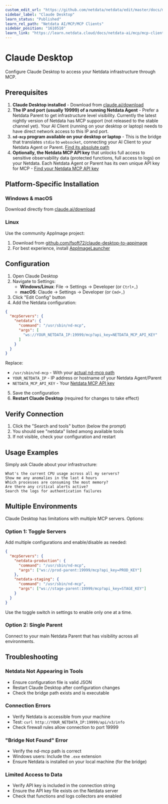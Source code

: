 ```yaml
---
custom_edit_url: "https://github.com/netdata/netdata/edit/master/docs/ml-ai/ai-chat-netdata/claude-desktop.md"
sidebar_label: "Claude Desktop"
learn_status: "Published"
learn_rel_path: "Netdata AI/MCP/MCP Clients"
sidebar_position: "1610510"
learn_link: "https://learn.netdata.cloud/docs/netdata-ai/mcp/mcp-clients/claude-desktop"
---
```


# Claude Desktop

Configure Claude Desktop to access your Netdata infrastructure through MCP.

## Prerequisites

1. **Claude Desktop installed** - Download from [claude.ai/download](https://claude.ai/download)
2. **The IP and port (usually 19999) of a running Netdata Agent** - Prefer a Netdata Parent to get infrastructure level visibility. Currently the latest nightly version of Netdata has MCP support (not released to the stable channel yet). Your AI Client (running on your desktop or laptop) needs to have direct network access to this IP and port.
3. **`nd-mcp` program available on your desktop or laptop** - This is the bridge that translates `stdio` to `websocket`, connecting your AI Client to your Netdata Agent or Parent. [Find its absolute path](/docs/netdata-ai/mcp#finding-the-nd-mcp-bridge)
4. **Optionally, the Netdata MCP API key** that unlocks full access to sensitive observability data (protected functions, full access to logs) on your Netdata. Each Netdata Agent or Parent has its own unique API key for MCP - [Find your Netdata MCP API key](/docs/netdata-ai/mcp#finding-your-api-key)

## Platform-Specific Installation

### Windows & macOS

Download directly from [claude.ai/download](https://claude.ai/download)

### Linux

Use the community AppImage project:

1. Download from [github.com/fsoft72/claude-desktop-to-appimage](https://github.com/fsoft72/claude-desktop-to-appimage)
2. For best experience, install [AppImageLauncher](https://github.com/TheAssassin/AppImageLauncher)

## Configuration

1. Open Claude Desktop
2. Navigate to Settings:
   - **Windows/Linux**: File → Settings → Developer (or `Ctrl+,`)
   - **macOS**: Claude → Settings → Developer (or `Cmd+,`)
3. Click "Edit Config" button
4. Add the Netdata configuration:

```json
{
  "mcpServers": {
    "netdata": {
      "command": "/usr/sbin/nd-mcp",
      "args": [
        "ws://YOUR_NETDATA_IP:19999/mcp?api_key=NETDATA_MCP_API_KEY"
      ]
    }
  }
}
```

Replace:

- `/usr/sbin/nd-mcp` - With your [actual nd-mcp path](/docs/netdata-ai/mcp#finding-the-nd-mcp-bridge)
- `YOUR_NETDATA_IP` - IP address or hostname of your Netdata Agent/Parent
- `NETDATA_MCP_API_KEY` - Your [Netdata MCP API key](/docs/netdata-ai/mcp#finding-your-api-key)

5. Save the configuration
6. **Restart Claude Desktop** (required for changes to take effect)

## Verify Connection

1. Click the "Search and tools" button (below the prompt)
2. You should see "netdata" listed among available tools
3. If not visible, check your configuration and restart

## Usage Examples

Simply ask Claude about your infrastructure:

```
What's the current CPU usage across all my servers?
Show me any anomalies in the last 4 hours
Which processes are consuming the most memory?
Are there any critical alerts active?
Search the logs for authentication failures
```

## Multiple Environments

Claude Desktop has limitations with multiple MCP servers. Options:

### Option 1: Toggle Servers

Add multiple configurations and enable/disable as needed:

```json
{
  "mcpServers": {
    "netdata-production": {
      "command": "/usr/sbin/nd-mcp",
      "args": ["ws://prod-parent:19999/mcp?api_key=PROD_KEY"]
    },
    "netdata-staging": {
      "command": "/usr/sbin/nd-mcp",
      "args": ["ws://stage-parent:19999/mcp?api_key=STAGE_KEY"]
    }
  }
}
```

Use the toggle switch in settings to enable only one at a time.

### Option 2: Single Parent

Connect to your main Netdata Parent that has visibility across all environments.

## Troubleshooting

### Netdata Not Appearing in Tools

- Ensure configuration file is valid JSON
- Restart Claude Desktop after configuration changes
- Check the bridge path exists and is executable

### Connection Errors

- Verify Netdata is accessible from your machine
- Test: `curl http://YOUR_NETDATA_IP:19999/api/v3/info`
- Check firewall rules allow connection to port 19999

### "Bridge Not Found" Error

- Verify the nd-mcp path is correct
- Windows users: Include the `.exe` extension
- Ensure Netdata is installed on your local machine (for the bridge)

### Limited Access to Data

- Verify API key is included in the connection string
- Ensure the API key file exists on the Netdata server
- Check that functions and logs collectors are enabled
